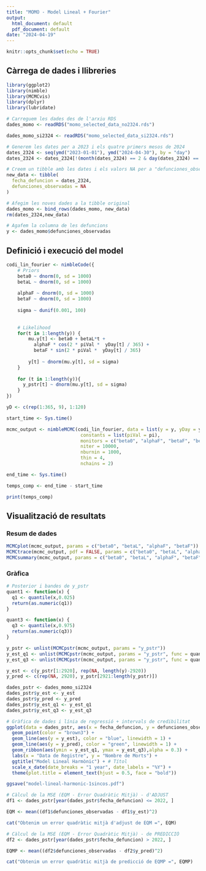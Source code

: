 ---
title: "MOMO - Model Lineal + Fourier"
output:
  html_document: default
  pdf_document: default
date: "2024-04-19"
---

```{r setup, include=FALSE}
knitr::opts_chunk$set(echo = TRUE)
```


## Càrrega de dades i llibreries

```{r}
library(ggplot2)
library(nimble)
library(MCMCvis)
library(dplyr)
library(lubridate)
```

```{r}
# Carreguem les dades des de l'arxiu RDS
dades_momo <- readRDS("momo_selected_data_no2324.rds")

dades_momo_si2324 <- readRDS("momo_selected_data_si2324.rds")

# Generem les dates per a 2023 i els quatre primers mesos de 2024
dates_2324 <- seq(ymd("2023-01-01"), ymd("2024-04-30"), by = "day")
dates_2324 <- dates_2324[!(month(dates_2324) == 2 & day(dates_2324) == 29)]

# Creem un tibble amb les dates i els valors NA per a "defunciones_observadas"
new_data <- tibble(
  fecha_defuncion = dates_2324,
  defunciones_observadas = NA
)

# Afegim les noves dades a la tibble original
dades_momo <- bind_rows(dades_momo, new_data)
rm(dates_2324,new_data)

# Agafem la columna de les defuncions
y <- dades_momo$defunciones_observadas
```

## Definició i execució del model

```{r}
codi_lin_fourier <- nimbleCode({
    # Priors
    beta0 ~ dnorm(0, sd = 1000)
    betaL ~ dnorm(0, sd = 1000)
    
    alphaF ~ dnorm(0, sd = 1000)
    betaF ~ dnorm(0, sd = 1000)
    
    sigma ~ dunif(0.001, 100)
    
    
    # Likelihood
    for(t in 1:length(y)) {
        mu.y[t] <- beta0 + betaL*t + 
          alphaF * cos(2 * piVal *  yDay[t] / 365) + 
          betaF * sin(2 * piVal *  yDay[t] / 365)
        
        y[t] ~ dnorm(mu.y[t], sd = sigma)
    }
    
    for (t in 1:length(y)){
      y_pstr[t] ~ dnorm(mu.y[t], sd = sigma)
    }
})

yD <- c(rep(1:365, 9), 1:120)

start_time <- Sys.time()

mcmc_output <- nimbleMCMC(codi_lin_fourier, data = list(y = y, yDay = yD),
                           constants = list(piVal = pi),
                           monitors = c("beta0", "alphaF", "betaF", "betaL", "y_pstr"), 
                           niter = 10000,
                           nburnin = 1000,
                           thin = 4,
                           nchains = 2)

end_time <- Sys.time()

temps_comp <- end_time - start_time

print(temps_comp)
```

## Visualització de resultats

### Resum de dades

```{r}
MCMCplot(mcmc_output, params = c("beta0", "betaL", "alphaF", "betaF"))
MCMCtrace(mcmc_output, pdf = FALSE, params = c("beta0", "betaL", "alphaF", "betaF"))
MCMCsummary(mcmc_output, params = c("beta0", "betaL", "alphaF", "betaF"))
```

### Gràfica

```{r}
# Posterior i bandes de y_pstr
quant1 <- function(x) {
  q1 <- quantile(x,0.025)
  return(as.numeric(q1))
}

quant3 <- function(x) {
  q3 <- quantile(x,0.975)
  return(as.numeric(q3))
}

y_pstr <- unlist(MCMCpstr(mcmc_output, params = "y_pstr"))
y_est_q1 <- unlist(MCMCpstr(mcmc_output, params = "y_pstr", func = quant1))
y_est_q3 <- unlist(MCMCpstr(mcmc_output, params = "y_pstr", func = quant3))

y_est <- c(y_pstr[1:2920], rep(NA, length(y)-2920))
y_pred <- c(rep(NA, 2920), y_pstr[2921:length(y_pstr)])

dades_pstr <- dades_momo_si2324
dades_pstr$y_est <- y_est
dades_pstr$y_pred <- y_pred
dades_pstr$y_est_q1 <- y_est_q1
dades_pstr$y_est_q3 <- y_est_q3

# Gràfica de dades i línia de regressió + intervals de credibilitat
ggplot(data = dades_pstr, aes(x = fecha_defuncion, y = defunciones_observadas)) +
  geom_point(color = "brown3") +
  geom_line(aes(y = y_est), color = "blue", linewidth = 1) +
  geom_line(aes(y = y_pred), color = "green", linewidth = 1) +
  geom_ribbon(aes(ymin = y_est_q1, ymax = y_est_q3),alpha = 0.3) +
  labs(x = "Data de Registre", y = "Nombre de Morts") +
  ggtitle("Model Lineal Harmònic") + # Títol
  scale_x_date(date_breaks = "1 year", date_labels = "%Y") +
  theme(plot.title = element_text(hjust = 0.5, face = "bold"))
```

```{r}
ggsave("model-lineal-harmonic-1sincos.pdf")
```

```{r}
# Càlcul de la MSE (EQM - Error Quadràtic Mitjà) - d'ADJUST
df1 <- dades_pstr[year(dades_pstr$fecha_defuncion) <= 2022, ]

EQM <- mean((df1$defunciones_observadas - df1$y_est)^2)

cat("Obtenim un error quadràtic mitjà d'adjust de EQM =", EQM)
```


```{r}
# Càlcul de la MSE (EQM - Error Quadràtic Mitjà) - de PREDICCIÓ
df2 <- dades_pstr[year(dades_pstr$fecha_defuncion) > 2022, ]

EQMP <- mean((df2$defunciones_observadas - df2$y_pred)^2)

cat("Obtenim un error quadràtic mitjà de predicció de EQMP =", EQMP)
```


